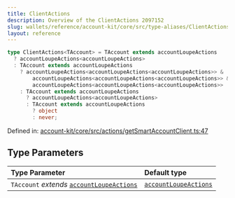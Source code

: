 ```yaml
---
title: ClientActions
description: Overview of the ClientActions 2097152
slug: wallets/reference/account-kit/core/src/type-aliases/ClientActions
layout: reference
---
```


```ts
type ClientActions<TAccount> = TAccount extends accountLoupeActions
  ? accountLoupeActions<accountLoupeActions>
  : TAccount extends accountLoupeActions
    ? accountLoupeActions<accountLoupeActions<accountLoupeActions>> &
        accountLoupeActions<accountLoupeActions<accountLoupeActions>> &
        accountLoupeActions<accountLoupeActions<accountLoupeActions>>
    : TAccount extends accountLoupeActions
      ? accountLoupeActions<accountLoupeActions>
      : TAccount extends accountLoupeActions
        ? object
        : never;
```

Defined in: [account-kit/core/src/actions/getSmartAccountClient.ts:47](https://github.com/alchemyplatform/aa-sdk/blob/923a52171f7246172caf350853843e6680197da9/account-kit/core/src/actions/getSmartAccountClient.ts#L47)

## Type Parameters

| Type Parameter                                                                     | Default type                                                  |
| :--------------------------------------------------------------------------------- | :------------------------------------------------------------ |
| `TAccount` _extends_ [`accountLoupeActions`](../variables/accountLoupeActions.mdx) | [`accountLoupeActions`](../variables/accountLoupeActions.mdx) |
